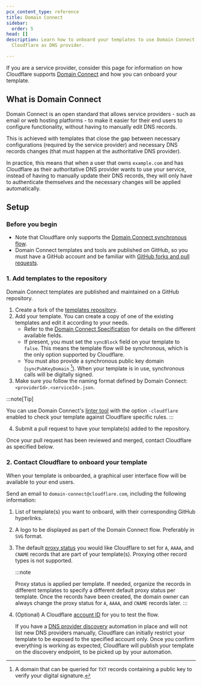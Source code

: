 ```yaml
---
pcx_content_type: reference
title: Domain Connect
sidebar:
  order: 5
head: []
description: Learn how to onboard your templates to use Domain Connect with
  Cloudflare as DNS provider.

---
```


If you are a service provider, consider this page for information on how Cloudflare supports [Domain Connect](https://www.domainconnect.org/) and how you can onboard your template.

## What is Domain Connect

Domain Connect is an open standard that allows service providers - such as email or web hosting platforms - to make it easier for their end users to configure functionality, without having to manually edit DNS records.

This is achieved with templates that close the gap between necessary configurations (required by the service provider) and necessary DNS records changes (that must happen at the authoritative DNS provider).

In practice, this means that when a user that owns `example.com` and has Cloudflare as their authoritative DNS provider wants to use your service, instead of having to manually update their DNS records, they will only have to authenticate themselves and the necessary changes will be applied automatically.

## Setup

### Before you begin

* Note that Cloudflare only supports the [Domain Connect synchronous flow](https://www.domainconnect.org/getting-started/).
* Domain Connect templates and tools are published on GitHub, so you must have a GitHub account and be familiar with [GitHub forks and pull requests](https://docs.github.com/en/pull-requests/collaborating-with-pull-requests/working-with-forks).

### 1. Add templates to the repository

Domain Connect templates are published and maintained on a GitHub repository.

1. Create a fork of the [templates repository](https://github.com/Domain-Connect/Templates).
2. Add your template. You can create a copy of one of the existing templates and edit it according to your needs.
   * Refer to the [Domain Connect Specification](https://github.com/Domain-Connect/spec/blob/master/Domain%20Connect%20Spec%20Draft.adoc#52-template-definition) for details on the different available fields.
   * If present, you must set the `syncBlock` field on your template to `false`. This means the template flow will be synchronous, which is the only option supported by Cloudflare.
   * You must also provide a synchronous public key domain (`syncPubKeyDomain` [^1]). When your template is in use, synchronous calls will be digitally signed.
3. Make sure you follow the naming format defined by Domain Connect: `<providerId>.<serviceId>.json`.

:::note[Tip]

You can use Domain Connect's [linter tool](https://github.com/Domain-Connect/dc-template-linter) with the option `-cloudflare` enabled to check your template against Cloudflare specific rules. 
:::

4. Submit a pull request to have your template(s) added to the repository.

Once your pull request has been reviewed and merged, contact Cloudflare as specified below.

### 2. Contact Cloudflare to onboard your template

When your template is onboarded, a graphical user interface flow will be available to your end users.

Send an email to `domain-connect@cloudflare.com`, including the following information:

1. List of template(s) you want to onboard, with their corresponding GitHub hyperlinks.
2. A logo to be displayed as part of the Domain Connect flow. Preferably in `SVG` format.
3. The default [proxy status](/dns/manage-dns-records/reference/proxied-dns-records/) you would like Cloudflare to set for `A`, `AAAA`, and `CNAME` records that are part of your template(s). Proxying other record types is not supported. 
   
   :::note

   Proxy status is applied per template. If needed, organize the records in different templates to specify a different default proxy status per template. Once the records have been created, the domain owner can always change the proxy status for `A`, `AAAA`, and `CNAME` records later. 
   :::
4. (Optional) A Cloudflare [account ID](/fundamentals/setup/find-account-and-zone-ids/) for you to test the flow.

   If you have a [DNS provider discovery](https://github.com/Domain-Connect/spec/blob/master/Domain%20Connect%20Spec%20Draft.adoc#dns-provider-discovery) automation in place and will not list new DNS providers manually, Cloudflare can initially restrict your template to be exposed to the specified account only. Once you confirm everything is working as expected, Cloudflare will publish your template on the discovery endpoint, to be picked up by your automation.

[^1]: A domain that can be queried for `TXT` records containing a public key to verify your digital signature.
